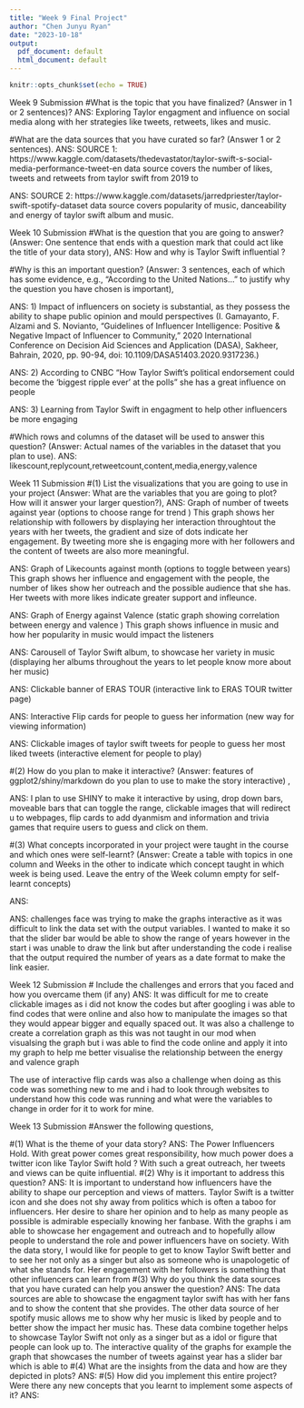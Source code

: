 ---
title: "Week 9 Final Project"
author: "Chen Junyu Ryan"
date: "2023-10-18"
output:
  pdf_document: default
  html_document: default
---

```{r setup, include=FALSE}
knitr::opts_chunk$set(echo = TRUE)
```
Week 9 Submission
#What is the topic that you have finalized? (Answer in 1 or 2 sentences)?
ANS: Exploring Taylor engagment and influence on social media along with her strategies like tweets, retweets, likes and music. 

#What are the data sources that you have curated so far? (Answer 1 or 2 sentences).
ANS: SOURCE 1: https://www.kaggle.com/datasets/thedevastator/taylor-swift-s-social-media-performance-tweet-en
data source covers the number of likes, tweets and retweets from taylor swift from 2019 to 

ANS: SOURCE 2: https://www.kaggle.com/datasets/jarredpriester/taylor-swift-spotify-dataset
data source covers popularity of music, danceability and energy of taylor swift album and music.

Week 10 Submission
#What is the question that you are going to answer? (Answer: One sentence that ends with a question mark that could act like the title of your data story),
ANS: How and why is Taylor Swift influential ?

#Why is this an important question? (Answer: 3 sentences, each of which has some evidence, e.g., “According to the United Nations...” to justify why the question you have chosen is important),

ANS: 1) Impact of influencers on society is substantial, as they possess the ability to shape public opinion and mould perspectives                      (I. Gamayanto, F. Alzami and S. Novianto, "Guidelines of Influencer Intelligence: Positive & Negative Impact of Influencer to Community," 2020 International Conference on Decision Aid Sciences and Application (DASA), Sakheer, Bahrain, 2020, pp. 90-94, doi: 10.1109/DASA51403.2020.9317236.)

ANS: 2) According to CNBC "How Taylor Swift’s political endorsement could become the ‘biggest ripple ever’ at the polls" she has a great influence on people 

ANS: 3) Learning from Taylor Swift in engagment to help other influencers be more engaging 

#Which rows and columns of the dataset will be used to answer this question? (Answer: Actual names of the variables in the dataset that you plan to use).
ANS: likescount,replycount,retweetcount,content,media,energy,valence

Week 11 Submission
#(1) List the visualizations that you are going to use in your project (Answer: What are the variables that you are going to plot? How will it answer your larger question?),
ANS: Graph of number of tweets against year (options to choose range for trend ) This graph shows her relationship with followers by displaying her interaction throughtout the years with her tweets, the gradient and size of dots indicate her engagement. By tweeting more she is engaging more with her followers and the content of tweets are also more meaningful.

ANS: Graph of Likecounts against month (options to toggle between years) This graph shows her influence and engagement with the people, the number of likes show her outreach and the possible audience that she has. Her tweets with more likes indicate greater support and infleunce. 

ANS: Graph of Energy against Valence (static graph showing correlation between energy and valence ) This graph shows influence in music and how her popularity in music would impact the listeners

ANS: Carousell of Taylor Swift album, to showcase her variety in music (displaying her albums throughout the years to let people know more about her music)

ANS: Clickable banner of ERAS TOUR (interactive link to ERAS TOUR twitter page)

ANS: Interactive Flip cards for people to guess her information (new way for viewing information)

ANS: Clickable images of taylor swift tweets for people to guess her most liked tweets (interactive element for people to play)

#(2) How do you plan to make it interactive? (Answer: features of ggplot2/shiny/markdown do you plan to use to make the story interactive) ,

ANS: I plan to use SHINY to make it interactive by using, drop down bars, moveable bars that can toggle the range, clickable images that will redirect u to webpages, flip cards to add dyanmism and information and trivia games that require users to guess and click on them.


#(3) What concepts incorporated in your project were taught in the course and which ones were self-learnt? (Answer: Create a table with topics in one column and Weeks in the other to indicate which concept taught in which week is being used. Leave the entry of the Week column empty for self-learnt concepts)

ANS: 

ANS: challenges face was trying to make the graphs interactive as it was difficult to link the data set with the output variables. I wanted to make it so that the slider bar would be able to show the range of years however in the start i was unable to draw the link but after understanding the code i realise that the output required the number of years as a date format to make the link easier.

Week 12 Submission
# Include the challenges and errors that you faced and how you overcame them (if any)
ANS:  It was difficult for me to create clickable images as i did not know the codes but after googling i was able to find codes that were online and also how to manipulate the images so that they would appear bigger and equally spaced out. It was also a challenge to create a correlation graph as this was not taught in our mod when visualsing the graph but i was able to find the code online and apply it into my graph to help me better visualise the relationship between the energy and valence graph 

The use of interactive flip cards was also a challenge when doing as this code was something new to me and i had to look through websites to understand how this code was running and what were the variables to change in order for it to work for mine.


Week 13 Submission
#Answer the following questions,

#(1) What is the theme of your data story?
ANS: The Power Influencers Hold. With great power comes great responsibility, how much power does a twitter icon like Taylor Swift hold ? With such a great outreach, her tweets and views can be quite influential.
#(2) Why is it important to address this question?
ANS: It is important to understand how influencers have the ability to shape our perception and views of matters. Taylor Swift is a twitter icon and she does not shy away from politics which is often a taboo for influencers. Her desire to share her opinion and to help as many people as possible is admirable especially knowing her fanbase. With the graphs i am able to showcase her engagement and outreach and to hopefully allow people to understand the role and power influencers have on society. With the data story, I would like for people to get to know Taylor Swift better and to see her not only as a singer but also as someone who is unapologetic of what she stands for. Her engagement with her followers is something that other influencers can learn from
#(3) Why do you think the data sources that you have curated can help you answer the question?
ANS: The data sources are able to showcase the engagment taylor swift has with her fans and to show the content that she provides. The other data source of her spotify music allows me to show why her music is liked by people and to better show the impact her music has. These data combine together helps to showcase Taylor Swift not only as a singer but as a idol or figure that people can look up to. The interactive quality of the graphs for example the graph that showcases the number of tweets against year has a slider bar which is able to 
#(4) What are the insights from the data and how are they depicted in plots?
ANS:
#(5) How did you implement this entire project? Were there any new concepts that you learnt to implement some aspects of it?
ANS:



